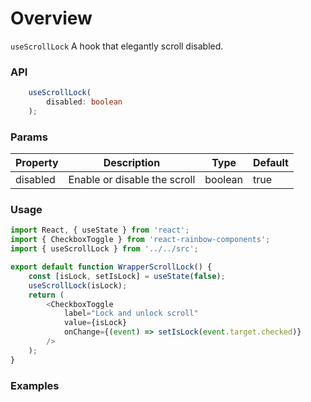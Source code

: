 
<Meta title="Modules|Hooks/useScrollLock" />

# Overview

`useScrollLock` A hook that elegantly scroll disabled.

### API

```ts
    useScrollLock(
        disabled: boolean
    );
```

### Params

| Property | Description                  | Type    | Default |
| -------- | ---------------------------- | ------- | ------- |
| disabled | Enable or disable the scroll | boolean | true    |

### Usage

```js
import React, { useState } from 'react';
import { CheckboxToggle } from 'react-rainbow-components';
import { useScrollLock } from '../../src';

export default function WrapperScrollLock() {
    const [isLock, setIsLock] = useState(false);
    useScrollLock(isLock);
    return (
        <CheckboxToggle
            label="Lock and unlock scroll"
            value={isLock}
            onChange={(event) => setIsLock(event.target.checked)}
        />
    );
}
```

### Examples

<WrapperScrollLock />
